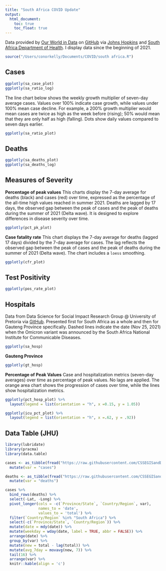 ```yaml
---
title: "South Africa COVID Update"
output: 
  html_document:
    toc: true
    toc_float: true
---
```


Data provided by [Our World in Data](https://ourworldindata.org/) on [GitHub](https://github.com/owid/covid-19-data/tree/master/public/data) via [Johns Hopkins](https://github.com/CSSEGISandData/COVID-19) and [South Africa Department of Health](https://sacoronavirus.co.za/). I display data since the beginning of 2021.

```r
source("/Users/conorkelly/Documents/COVID/south africa.R")
```
## Cases

```r
ggplotly(sa_case_plot)
ggplotly(sa_ratio_log)

```

The line chart below shows the weekly growth multiplier of seven-day average cases. Values over 100% indicate case growth, while values under 100% mean case decline. For example, a 200% growth multiplier would mean cases are twice as high as the week before (rising); 50% would mean that they are only half as high (falling). Dots show daily values compared to seven days earlier. 

```r

ggplotly(sa_ratio_plot)
```

## Deaths

```r
ggplotly(sa_deaths_plot)
ggplotly(sa_deaths_log)
```

## Measures of Severity

**Percentage of peak values**
This charts display the 7-day average for deaths (black) and cases (red) over time, expressed as the percentage of the all-time high values reached in summer 2021. Deaths are lagged by 17 days, the observed gap between the peak of cases and the peak of deaths during the summer of 2021 (Delta wave). It is designed to explore differences in disease severity over time.

```r
ggplotly(pct_pk_plot)
```

**Case fatality rate**
This chart displays the 7-day average for deaths (lagged 17 days) divided by the 7-day average for cases. The lag reflects the observed gap between the peak of cases and the peak of deaths during the summer of 2021 (Delta wave). The chart includes a `loess` smoothing. 


```r
ggplotly(cfr_plot)
```

## Test Positivity 

```r
ggplotly(pos_rate_plot)

```
## Hospitals
Data from Data Science for Social Impact Research Group @ University of Pretoria via [GitHub](https://github.com/dsfsi/covid19za/blob/master/data/covid19za_provincial_raw_hospitalization.csv). Presented first for South Africa as a whole and then for Gauteng Province specifically. Dashed lines indicate the date (Nov 25, 2021) when the Omicron variant was announced by the South Africa National Institute for Communicable Diseases.


```r
ggplotly(sa_hosp)
```

**Gauteng Province**

```r
ggplotly(gt_hosp)
```

**Percentage of Peak Values** 
Case and hospitalization metrics (seven-day averages) over time as percentage of peak values. No lags are applied. The orange area chart shows the progression of cases over time, while the lines show hospitalization metrics.

```r
ggplotly(pct_hosp_plot) %>%
  layout(legend = list(orientation = "h", x =0.15, y = 1.05))

ggplotly(icu_pct_plot) %>%
  layout(legend = list(orientation = "h", x =.62, y = .92))
```


## Data Table (JHU)

```r
library(lubridate)
library(pracma)
library(data.table)

cases <- as_tibble(fread("https://raw.githubusercontent.com/CSSEGISandData/COVID-19/master/csse_covid_19_data/csse_covid_19_time_series/time_series_covid19_confirmed_global.csv")) %>%
  mutate(var = "cases")

deaths <- as_tibble(fread("https://raw.githubusercontent.com/CSSEGISandData/COVID-19/master/csse_covid_19_data/csse_covid_19_time_series/time_series_covid19_deaths_global.csv")) %>%
  mutate(var = "deaths")

cases %>%
  bind_rows(deaths) %>%
  select(-Lat, -Long) %>%
  pivot_longer(cols = -c(`Province/State`, `Country/Region`, var),
               names_to = 'date',
               values_to = 'total') %>%
  filter(`Country/Region` %in% "South Africa") %>%
  select(-c(`Province/State`, `Country/Region`)) %>%
  mutate(date = mdy(date)) %>%
  mutate(weekday = wday(date, label = TRUE, abbr = FALSE)) %>%
  arrange(date) %>%
  group_by(var) %>%
  mutate(new = total - lag(total)) %>%
  mutate(avg_7day = movavg(new, 7)) %>%
  tail(16) %>%
  arrange(var) %>%
  knitr::kable(align = 'c')
  
```

